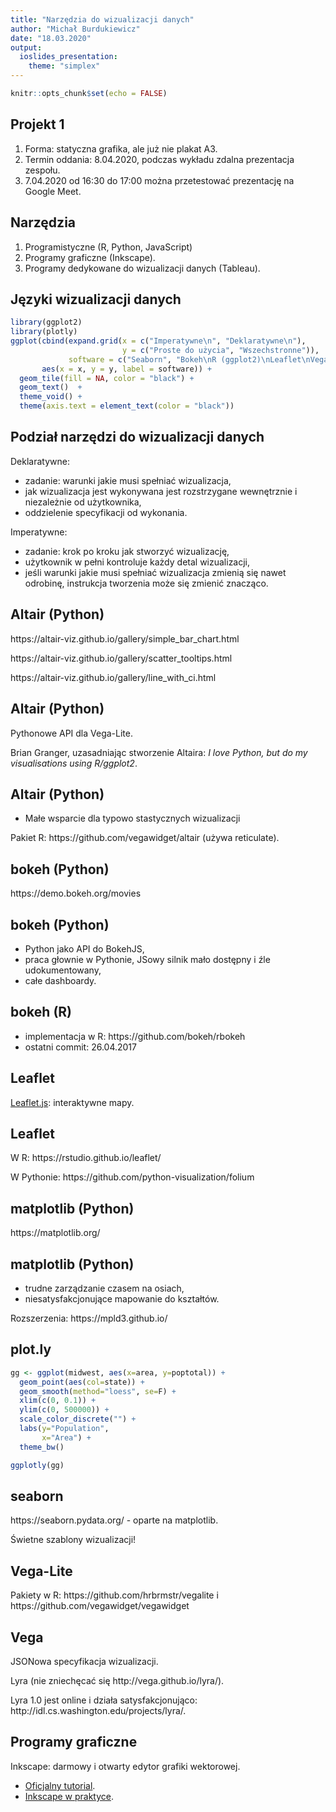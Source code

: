 ```yaml
---
title: "Narzędzia do wizualizacji danych"
author: "Michał Burdukiewicz"
date: "18.03.2020"
output: 
  ioslides_presentation:
    theme: "simplex"
---
```


<link href="https://fonts.googleapis.com/css?family=Montserrat&display=swap" rel="stylesheet">

<style>
slides > slide {
  font-family: 'Montserrat', sans-serif;
}

.center {
  display: block;
  margin-left: auto;
  margin-right: auto;

}


</style>

```r
knitr::opts_chunk$set(echo = FALSE)
```

## Projekt 1

1. Forma: statyczna grafika, ale już nie plakat A3.
2. Termin oddania: 8.04.2020, podczas wykładu zdalna prezentacja zespołu.
3. 7.04.2020 od 16:30 do 17:00 można przetestować prezentację na Google Meet. 

## Narzędzia

1. Programistyczne (R, Python, JavaScript)
2. Programy graficzne (Inkscape).
3. Programy dedykowane do wizualizacji danych (Tableau).

## Języki wizualizacji danych

```r
library(ggplot2)
library(plotly)
ggplot(cbind(expand.grid(x = c("Imperatywne\n", "Deklaratywne\n"),
                         y = c("Proste do użycia", "Wszechstronne")), 
             software = c("Seaborn", "Bokeh\nR (ggplot2)\nLeaflet\nVega-Lite",  "Matplotlib\nR (base, grid)", "BQPlot\nD3\nPlotly\nVega")),
       aes(x = x, y = y, label = software)) +
  geom_tile(fill = NA, color = "black") +
  geom_text()  +
  theme_void() +
  theme(axis.text = element_text(color = "black"))
```

## Podział narzędzi do wizualizacji danych

Deklaratywne:

 - zadanie: warunki jakie musi spełniać wizualizacja,
 - jak wizualizacja jest wykonywana jest rozstrzygane wewnętrznie i niezależnie od użytkownika,
 - oddzielenie specyfikacji od wykonania.

Imperatywne:

 - zadanie: krok po kroku jak stworzyć wizualizację,
 - użytkownik w pełni kontroluje każdy detal wizualizacji,
 - jeśli warunki jakie musi spełniać wizualizacja zmienią się nawet odrobinę, instrukcja tworzenia może się zmienić znacząco.

## Altair (Python)

https://altair-viz.github.io/gallery/simple_bar_chart.html

https://altair-viz.github.io/gallery/scatter_tooltips.html

https://altair-viz.github.io/gallery/line_with_ci.html

## Altair (Python)

Pythonowe API dla Vega-Lite.

Brian Granger, uzasadniając stworzenie Altaira: *I love Python, but do my visualisations using R/ggplot2*.

## Altair (Python)

- Małe wsparcie dla typowo stastycznych wizualizacji

Pakiet R: https://github.com/vegawidget/altair (używa reticulate).

## bokeh (Python)

https://demo.bokeh.org/movies

## bokeh (Python)

- Python jako API do BokehJS,
- praca głownie w Pythonie, JSowy silnik mało dostępny i źle udokumentowany,
- całe dashboardy.

## bokeh (R)

- implementacja w R: https://github.com/bokeh/rbokeh
- ostatni commit: 26.04.2017

## Leaflet 

[Leaflet.js](https://leafletjs.com/): interaktywne mapy.

## Leaflet

W R: https://rstudio.github.io/leaflet/

W Pythonie: https://github.com/python-visualization/folium

## matplotlib (Python)

https://matplotlib.org/

## matplotlib (Python)

- trudne zarządzanie czasem na osiach,
- niesatysfakcjonujące mapowanie do kształtów.

Rozszerzenia: https://mpld3.github.io/

## plot.ly

```r

gg <- ggplot(midwest, aes(x=area, y=poptotal)) + 
  geom_point(aes(col=state)) + 
  geom_smooth(method="loess", se=F) + 
  xlim(c(0, 0.1)) + 
  ylim(c(0, 500000)) + 
  scale_color_discrete("") +
  labs(y="Population", 
       x="Area") +
  theme_bw()

ggplotly(gg)
```

## seaborn

https://seaborn.pydata.org/ - oparte na matplotlib.

Świetne szablony wizualizacji!

## Vega-Lite

Pakiety w R: https://github.com/hrbrmstr/vegalite i https://github.com/vegawidget/vegawidget

## Vega

JSONowa specyfikacja wizualizacji.

Lyra (nie zniechęcać się http://vega.github.io/lyra/).

Lyra 1.0 jest online i działa satysfakcjonująco: http://idl.cs.washington.edu/projects/lyra/.

## Programy graficzne 

Inkscape: darmowy i otwarty edytor grafiki wektorowej.

 - [Oficjalny tutorial](https://inkscape.org/en/doc/basic/tutorial-basic.pl.html).
 - [Inkscape w praktyce](https://pl.wikibooks.org/wiki/Inkscape_w_praktyce).
